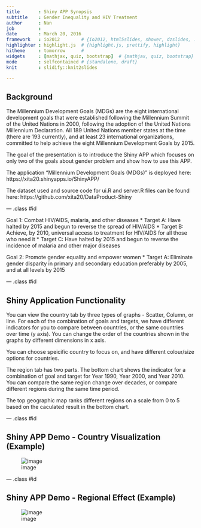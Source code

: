 ```yaml
---
title       : Shiny APP Synopsis
subtitle    : Gender Inequality and HIV Treatment
author      : Nan
job         : 
date        : March 20, 2016
framework   : io2012        # {io2012, html5slides, shower, dzslides, ...}
highlighter : highlight.js  # {highlight.js, prettify, highlight}
hitheme     : tomorrow      # 
widgets     : [mathjax, quiz, bootstrap]  # {mathjax, quiz, bootstrap}
mode        : selfcontained # {standalone, draft}
knit        : slidify::knit2slides

---
```


## Background

The Millennium Development Goals (MDGs) are the eight international development goals that were established following the Millennium Summit of the United Nations in 2000, following the adoption of the United Nations Millennium Declaration. All 189 United Nations member states at the time (there are 193 currently), and at least 23 international organizations, committed to help achieve the eight Millennium Development Goals by 2015.

The goal of the presentation is to introduce the Shiny APP which focuses on only two of the goals about gender problem and show how to use this APP.

The application "Millennium Development Goals (MDGs)" is deployed here: https://xita20.shinyapps.io/ShinyAPP/

The dataset used and source code for ui.R and server.R files can be found here: https://github.com/xita20/DataProduct-Shiny

--- .class #id

Goal 1: Combat HIV/AIDS, malaria, and other diseases
* Target A: Have halted by 2015 and begun to reverse the spread of HIV/AIDS
* Target B: Achieve, by 2010, universal access to treatment for HIV/AIDS for all those who need it
* Target C: Have halted by 2015 and begun to reverse the incidence of malaria and other major diseases

Goal 2: Promote gender equality and empower women
* Target A: Eliminate gender disparity in primary and secondary education preferably by 2005, and at all levels by 2015

--- .class #id

## Shiny Application Functionality 

You can view the country tab by three types of graphs - Scatter, Column, or line. For each of the combination of goals and targets, we have different indicators for you to compare between countries, or the same countries over time (y axis). You can change the order of the countries shown in the graphs by different dimensions in x axis.

You can choose speicific country to focus on, and have different colour/size options for countries.

The region tab has two parts. The bottom chart shows the indicator for a combination of goal and target for Year 1990, Year 2000, and Year 2010. You can compare the same region change over decades, or compare different regions during the same time period.

The top geographic map ranks different regions on a scale from 0 to 5 based on the caculated result in the bottom chart.

---  .class #id

## Shiny APP Demo - Country Visualization (Example)

<!-- Limit image width and height -->
<style type="text/css">
img {     
  max-height: 500px;     
  max-width: 964px; 
}
</style>
 
<!-- Center image on slide -->
<script type="text/javascript" src="http://ajax.aspnetcdn.com/ajax/jQuery/jquery-1.7.min.js"></script>
<script type="text/javascript">
$(function() {     
  $("p:has(img)").addClass('centered'); 
});
</script>

![image](assets/img/countrypic.png)

---  .class #id

## Shiny APP Demo - Regional Effect (Example)
<script type="text/javascript" src="http://ajax.aspnetcdn.com/ajax/jQuery/jquery-1.7.min.js"></script>
<script type="text/javascript">
$(function() {     
  $("p:has(img)").addClass('centered'); 
});
</script>

![image](assets/img/regionpic.png)






